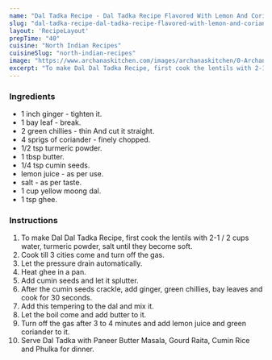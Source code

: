 ---
name: "Dal Tadka Recipe - Dal Tadka Recipe Flavored With Lemon And Coriander"
slug: "dal-tadka-recipe-dal-tadka-recipe-flavored-with-lemon-and-coriander"
layout: 'RecipeLayout'
prepTime: "40"
cuisine: "North Indian Recipes"
cuisineSlug: "north-indian-recipes"
image: "https://www.archanaskitchen.com/images/archanaskitchen/0-Archanas-Kitchen-Recipes/2018/May-17/Punjabi_Dal_Tadka_Recipe-1.jpg"
excerpt: "To make Dal Dal Tadka Recipe, first cook the lentils with 2-1  2 cups water, turmeric powder, salt until they become soft"
---

### Ingredients

-  1 inch ginger - tighten it.
-  1 bay leaf - break.
-  2 green chillies - thin And cut it straight.
-  4 sprigs of coriander - finely chopped.
-  1/2 tsp turmeric powder.
-  1 tbsp butter.
-  1/4 tsp cumin seeds.
-  lemon juice - as per use.
-  salt - as per taste.
- 1 cup yellow moong dal.
-  1 tsp ghee.

### Instructions

1. To make Dal Dal Tadka Recipe, first cook the lentils with 2-1 / 2 cups water, turmeric powder, salt until they become soft.
1. Cook till 3 cities come and turn off the gas.
1. Let the pressure drain automatically.
1. Heat ghee in a pan.
1. Add cumin seeds and let it splutter.
1. After the cumin seeds crackle, add ginger, green chillies, bay leaves and cook for 30 seconds.
1. Add this tempering to the dal and mix it.
1. Let the boil come and add butter to it.
1. Turn off the gas after 3 to 4 minutes and add lemon juice and green coriander to it.
1. Serve Dal Tadka with Paneer Butter Masala, Gourd Raita, Cumin Rice and Phulka for dinner.
